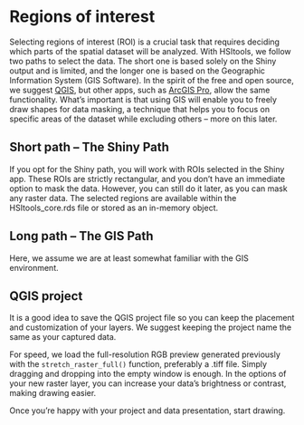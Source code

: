 # Regions of interest

Selecting regions of interest (ROI) is a crucial task that requires deciding which parts of the spatial dataset will be analyzed. With HSItools, we follow two paths to select the data. The short one is based solely on the Shiny output and is limited, and the longer one is based on the Geographic Information System (GIS Software). In the spirit of the free and open source, we suggest [QGIS](https://qgis.org "Official QGIS website"), but other apps, such as [ArcGIS Pro](https://www.esri.com/en-us/arcgis/products/arcgis-pro/overview "ArcGIS Pro official website"), allow the same functionality. What's important is that using GIS will enable you to freely draw shapes for data masking, a technique that helps you to focus on specific areas of the dataset while excluding others – more on this later.

## Short path – The Shiny Path

If you opt for the Shiny path, you will work with ROIs selected in the Shiny app. These ROIs are strictly rectangular, and you don't have an immediate option to mask the data. However, you can still do it later, as you can mask any raster data. The selected regions are available within the HSItools_core.rds file or stored as an in-memory object.

## Long path – The GIS Path

Here, we assume we are at least somewhat familiar with the GIS environment.

::: callout-tip
## QGIS project

It is a good idea to save the QGIS project file so you can keep the placement and customization of your layers. We suggest keeping the project name the same as your captured data.
:::

For speed, we load the full-resolution RGB preview generated previously with the `stretch_raster_full()` function, preferably a .tiff file. Simply dragging and dropping into the empty window is enough. In the options of your new raster layer, you can increase your data's brightness or contrast, making drawing easier.

Once you're happy with your project and data presentation, start drawing.
